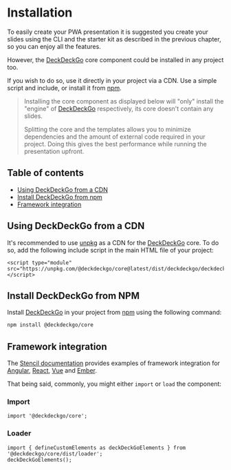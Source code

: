 

<Meta title="Introduction/Installation" />

<style>{`
  .subheading {
    --mediumdark: '#999999';
    font-weight: 900;
    font-size: 13px;
    color: #999;
    letter-spacing: 6px;
    line-height: 24px;
    text-transform: uppercase;
    margin-bottom: 12px;
    margin-top: 40px;
  }

  .link-list {
    display: grid;
    grid-template-columns: 1fr;
    grid-template-rows: 1fr 1fr;
    row-gap: 10px;
  }

  @media (min-width: 620px) {
    .link-list {
      row-gap: 20px;
      column-gap: 20px;
      grid-template-columns: 1fr 1fr;
    }
  }

  @media all and (-ms-high-contrast:none) {
  .link-list {
      display: -ms-grid;
      -ms-grid-columns: 1fr 1fr;
      -ms-grid-rows: 1fr 1fr;
    }
  }

  .link-item {
    display: block;
    padding: 20px 30px 20px 15px;
    border: 1px solid #00000010;
    border-radius: 5px;
    transition: background 150ms ease-out, border 150ms ease-out, transform 150ms ease-out;
    color: #333333;
    display: flex;
    align-items: flex-start;
  }

  .link-item:hover {
    border-color: #1EA7FD50;
    transform: translate3d(0, -3px, 0);
    box-shadow: rgba(0, 0, 0, 0.08) 0 3px 10px 0;
  }

  .link-item:active {
    border-color: #1EA7FD;
    transform: translate3d(0, 0, 0);
  }

  .link-item strong {
    font-weight: 700;
    display: block;
    margin-bottom: 2px;
  }

  .link-item img {
    height: 40px;
    width: 40px;
    margin-right: 15px;
    flex: none;
  }

  .link-item span {
    font-size: 14px;
    line-height: 20px;
  }

  .tip {
    display: inline-block;
    border-radius: 1em;
    font-size: 11px;
    line-height: 12px;
    font-weight: 700;
    background: #E7FDD8;
    color: #66BF3C;
    padding: 4px 12px;
    margin-right: 10px;
    vertical-align: top;
  }

  .tip-wrapper {
    font-size: 13px;
    line-height: 20px;
    margin-top: 40px;
    margin-bottom: 40px;
  }

  .tip-wrapper code {
    font-size: 12px;
    display: inline-block;
  }


`}</style>

# Installation

To easily create your PWA presentation it is suggested you create your slides using the CLI and the starter kit as described in the <LinkTo kind="introduction-getting-started--page">previous chapter</LinkTo>, so you can enjoy all the features.

However, the [DeckDeckGo] core component could be installed in any project too.

If you wish to do so, use it directly in your project via a CDN. Use a simple script and include, or install it from [npm](https://www.npmjs.com/package/@deckdeckgo/core).

> Installing the core component as displayed below will "only" install the "engine" of [DeckDeckGo] respectively, its core doesn't contain any slides.
>
> Splitting the core and the templates allows you to minimize dependencies and the amount of external code required in your project. Doing this gives the best performance while running the presentation upfront.

## Table of contents

- [Using DeckDeckGo from a CDN](#app-installation-using-deckdeckgo-from-a-cdn)
- [Install DeckDeckGo from npm](#app-installation-install-deckdeckgo-from-npm)
- [Framework integration](#app-installation-framework-integration)

## Using DeckDeckGo from a CDN

It's recommended to use [unpkg](https://unpkg.com/) as a CDN for the [DeckDeckGo] core. To do so, add the following include script in the main HTML file of your project:

```
<script type="module" src="https://unpkg.com/@deckdeckgo/core@latest/dist/deckdeckgo/deckdeckgo.esm.js"></script>
```

## Install DeckDeckGo from NPM

Install [DeckDeckGo] in your project from [npm](https://www.npmjs.com/package/@deckdeckgo/core) using the following command:

```bash
npm install @deckdeckgo/core
```

## Framework integration

The [Stencil documentation](https://stenciljs.com/docs/overview) provides examples of framework integration for [Angular](https://stenciljs.com/docs/angular), [React](https://stenciljs.com/docs/react), [Vue](https://stenciljs.com/docs/vue) and [Ember](https://stenciljs.com/docs/ember).

That being said, commonly, you might either `import` or `load` the component:

### Import

```
import '@deckdeckgo/core';
```

### Loader

```
import { defineCustomElements as deckDeckGoElements } from '@deckdeckgo/core/dist/loader';
deckDeckGoElements();
```

[deckdeckgo]: https://deckdeckgo.com
